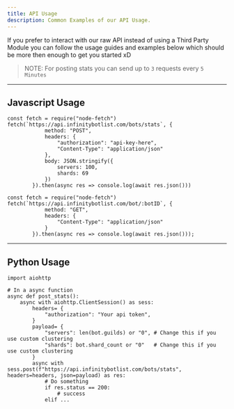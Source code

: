 ```yaml
---
title: API Usage
description: Common Examples of our API Usage.
---
```


If you prefer to interact with our raw API instead of using a Third Party Module
you can follow the usage guides and examples below which should be more then enough to 
get you started xD

> NOTE: For posting stats you can send up to `3` requests every `5 Minutes`

---

## Javascript Usage

```js:title=POST
const fetch = require("node-fetch")
fetch(`https://api.infinitybotlist.com/bots/stats`, {
            method: "POST",
            headers: {
                "authorization": "api-key-here",
                "Content-Type": "application/json"
            },
            body: JSON.stringify({
                servers: 100,
                shards: 69
            })
        }).then(async res => console.log(await res.json()))
```

```js:title=GET
const fetch = require("node-fetch")
fetch(`https://api.infinitybotlist.com/bot/:botID`, {
            method: "GET",
            headers: {
                "Content-Type": "application/json"
            }
        }).then(async res => console.log(await res.json()));
```

---

## Python Usage

```python:title=POST
import aiohttp

# In a async function
async def post_stats():
    async with aiohttp.ClientSession() as sess:
        headers= {
            "authorization": "Your api token",       
        }
        payload= {
            "servers": len(bot.guilds) or "0", # Change this if you use custom clustering
            "shards": bot.shard_count or "0"   # Change this if you use custom clustering
        }
        async with sess.post(f"https://api.infinitybotlist.com/bots/stats", headers=headers, json=payload) as res:
            # Do something
            if res.status == 200:
                # success
            elif ...
```
